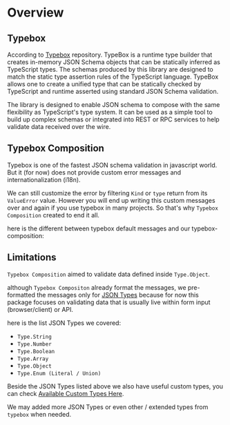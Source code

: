 
# Overview

## Typebox
According to [Typebox](https://github.com/sinclairzx81/typebox) repository.
TypeBox is a runtime type builder that creates in-memory JSON Schema objects that can be statically inferred as TypeScript types. The schemas produced by this library are designed to match the static type assertion rules of the TypeScript language. TypeBox allows one to create a unified type that can be statically checked by TypeScript and runtime asserted using standard JSON Schema validation.

The library is designed to enable JSON schema to compose with the same flexibility as TypeScript's type system. It can be used as a simple tool to build up complex schemas or integrated into REST or RPC services to help validate data received over the wire.

## Typebox Composition
Typebox is one of the fastest JSON schema validation in javascript world.
But it (for now) does not provide custom error messages and internationalization (i18n).

We can still customize the error by filtering `Kind` or `type` return from its `ValueError` value.
However you will end up writing this custom messages over and again if you use typebox in many projects.
So that's why `Typebox Composition` created to end it all.

here is the different between typebox default messages and our typebox-composition:
<OverviewExample />

## Limitations
`Typebox Composition` aimed to validate data defined inside `Type.Object`.

although `Typebox Compositon` already format the messages,
we pre-formatted the messages only for [JSON Types](https://github.com/sinclairzx81/typebox#json-types) because for now this package focuses on validating data that is usually live within form input (browser/client) or API.

here is the list JSON Types we covered:
- `Type.String`
- `Type.Number`
- `Type.Boolean`
- `Type.Array`
- `Type.Object`
- `Type.Enum (Literal / Union)`

Beside the JSON Types listed above we also have useful custom types, you can check [Available Custom Types Here](/docs/custom-types).

We may added more JSON Types or even other / extended types from `typebox` when needed.
